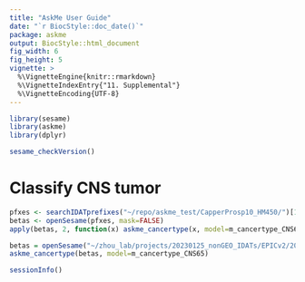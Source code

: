 ```yaml
---
title: "AskMe User Guide"
date: "`r BiocStyle::doc_date()`"
package: askme
output: BiocStyle::html_document
fig_width: 6
fig_height: 5
vignette: >
  %\VignetteEngine{knitr::rmarkdown}
  %\VignetteIndexEntry{"11. Supplemental"}
  %\VignetteEncoding{UTF-8}
---
```


```r
library(sesame)
library(askme)
library(dplyr)
```

```r
sesame_checkVersion()
```

# Classify CNS tumor

```r
pfxes <- searchIDATprefixes("~/repo/askme_test/CapperProsp10_HM450/")[1:2]
betas <- openSesame(pfxes, mask=FALSE)
apply(betas, 2, function(x) askme_cancertype(x, model=m_cancertype_CNS65))
```

```r
betas = openSesame("~/zhou_lab/projects/20230125_nonGEO_IDATs/EPICv2/207107850105_R01C01", collapseToPfx=TRUE, mask=FALSE)
askme_cancertype(betas, model=m_cancertype_CNS65)
```

```r
sessionInfo()
```

